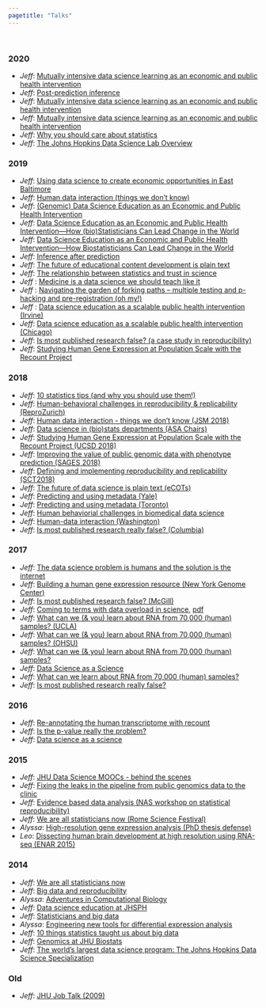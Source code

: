 ```yaml
---
pagetitle: "Talks"
---
```


<br> 

### 2020


* _Jeff_: [Mutually intensive data science learning as an economic and public health intervention](https://docs.google.com/presentation/d/1XT0GTYLdDxn59VRF8kbWtcbNwfiEWB3RHnrcgxbvI-E/edit?usp=sharing)
* _Jeff_: [Post-prediction inference](https://docs.google.com/presentation/d/1a85l3QOtnuO_1mjGnqEXnluk0jQXGuol_E0udQ9-fvk/edit?usp=sharing)
* _Jeff_: [Mutually intensive data science learning as an economic and public health intervention](https://docs.google.com/presentation/d/17e8r1ZpjHmLQq49JTEV5t-wR2j-8hnOpAoxuk1_-VzU/edit?usp=sharing)
* _Jeff_: [Mutually intensive data science learning as an economic and public health intervention ](https://docs.google.com/presentation/d/1siaFeo2ES6VKog3ksFF-5IUeuUbP4yUQUc0bK5JDnlQ/edit?usp=sharing)
* _Jeff_: [Why you should care about statistics](https://docs.google.com/presentation/d/1VdEM9RIBKE1lkd590q3RXB0cbghjfOWhLUtcxxnb9vM/edit?usp=sharing)
* _Jeff_: [The Johns Hopkins Data Science Lab Overview](https://docs.google.com/presentation/d/15hmde7rCTI6GKwydLchK4qgJws0uafbIoriRH_BvQfk/edit?usp=sharing)

### 2019

* _Jeff_: [Using data science to create economic opportunities in East Baltimore](https://docs.google.com/presentation/d/1ZMrlruXg5yZJPEdKVt5wyMwG89k2e8_maPuFhQwf5u0/edit?usp=sharing)
* _Jeff_: [Human data interaction (things we don't know)](https://docs.google.com/presentation/d/1_DdyJbITRwRI-iY2S6fL9EiPL28ViefHvh0lmyBh8hU/edit?usp=sharing)
* _Jeff_: [(Genomic) Data Science Education as an Economic and Public Health Intervention](https://docs.google.com/presentation/d/1nBzGsFYLaYRYfxS0bu53CjYw6Gd4lEoJACdrVW6oBjQ/edit?usp=sharing)
* _Jeff_: [Data Science Education as an Economic and Public Health Intervention—How (bio)Statisticians Can Lead Change in the World](https://docs.google.com/presentation/d/19EZ0cjULt8RKcEG1unsHL3bnV_zwzRq5Uyj9DLajQxM/edit?usp=sharing)
* _Jeff_: [Data Science Education as an Economic and Public Health Intervention—How Biostatisticians Can Lead Change in the World](https://docs.google.com/presentation/d/1MG_7HmZ1tTsepuka3NILxoAwkb3hD8_y4zA2tbWBMbU/edit?usp=sharing)
* _Jeff_: [Inference after prediction](https://docs.google.com/presentation/d/1KPwql_YeVXyUImd9ZL4w2IGUduaN6c4DEbVuLn5vif4/edit?usp=sharing)
* _Jeff_: [The future of educational content development is plain text](https://docs.google.com/presentation/d/16z5tJAJvW5bqheGr3UgfIdaugohWBuIIImif7n6x7kI/edit?usp=sharing)
* _Jeff_: [The relationship between statistics and trust in science](https://docs.google.com/presentation/d/1mWhuyCTFEJSzCqLQrRxgsdyi2h7NhIm8rSxDuOnAA5M/edit?usp=sharing)
* _Jeff_ : [Medicine is a data science we should teach like it](https://docs.google.com/presentation/d/1Rpq0AvLVBw3-sIko8GTTWr25UnD3joEqnT1WTZVmwXI/edit?usp=sharing)
* _Jeff_ : [Navigating the garden of forking paths -- multiple testing and p-hacking and pre-registration (oh my!)](https://docs.google.com/presentation/d/1HZLts6gBiTfBT09Zck7vlPAAb988gD_Ni45PCoBjUkQ/edit?usp=sharing)
* _Jeff_ : [Data science education as a scalable public health intervention (Irvine)](https://docs.google.com/presentation/d/1kaNinoJ5zIYp_WetfflXiJ3c52jvSEhUBjISHgZMAcE/edit?usp=sharing)
* _Jeff_: [Data science education as a scalable public health intervention (Chicago)](https://docs.google.com/presentation/d/1a4j7lHEDrLY8586Jk57VYrK8N43wfQlukCaVlEC9CTo/edit?usp=sharing)
* _Jeff_: [Is most published research false? (a case study in reproducibility)](https://docs.google.com/presentation/d/1c7sGP9tav6OSE50nFotc-HlS0SLlvVxK_Lcu3b_LDvA/edit?usp=sharing)
* _Jeff_: [Studying Human Gene Expression at Population Scale with the Recount Project](https://docs.google.com/presentation/d/1UdPYwoY4NaZkKdfFZfnOmDX2-W7qYb4pYZPwzFmbxRk/edit?usp=sharing)


### 2018

* _Jeff_: [10 statistics tips (and why you should use them!)](https://docs.google.com/presentation/d/1VZ_TnmyvC98lwTx5ukZm88y2dcg0S1uOIz5V8kwWSYI/edit?usp=sharing)
* _Jeff_: [Human-behavioral challenges in reproducibility & replicability (ReproZurich)](https://docs.google.com/presentation/d/1Z4knK4qz8zxMJvbk8melKkgq1qo38eqEJkJt5D37t0E/edit?usp=sharing)
* _Jeff_: [Human data interaction - things we don't know (JSM 2018)](https://docs.google.com/presentation/d/1oCbf8NHpJSQAe6LoeD--wV-KbKbdGawrLHYJqwzfj_M/edit?usp=sharing)
* _Jeff_: [Data science in (bio)stats departments (ASA Chairs)](https://docs.google.com/presentation/d/1Hayp7JQH7uy_X-GOq5vPoAR9Ver0xRJS5PrVqWb87u4/edit?usp=sharing)
* _Jeff_: [Studying Human Gene Expression at Population Scale with the Recount Project (UCSD 2018)](https://docs.google.com/presentation/d/1eixophYVMrNM479mDrCm24wRKiCNh0Xi2T6FhaNX1lQ/edit?usp=sharing)
* _Jeff_: [Improving the value of public genomic data with phenotype prediction (SAGES 2018)](https://docs.google.com/presentation/d/1iX1iNGvqqW2sWJd1a5BPEMCV1Z-cRd4Q_XIVSfWICoM/edit?usp=sharing)
* _Jeff_: [Defining and implementing reproducibility and replicability (SCT2018)](https://docs.google.com/presentation/d/1lLgk7BEo65xSHldRoaX26zao7I2cJcXKyZIJxtNq27o/edit?usp=sharing)
* _Jeff_: [The future of data science is plain text (eCOTs)](https://docs.google.com/presentation/d/13d_Pn3aOFjm0Rze9qo9K_8ZIwt4n9Hqv3yec-XAaRMI/edit?usp=sharing)
* _Jeff_: [Predicting and using metadata (Yale)](https://docs.google.com/presentation/d/1QKDIGUKrO8tZkR355_Bg5MGA4fUvr3AdICPlXXg8XoI/edit?usp=sharing)
* _Jeff_: [Predicting and using metadata (Toronto)](https://docs.google.com/presentation/d/1FgUZZU6pW91J7zH0OqrEgxfnV1Py_ZGL3ZKHfbOZskY/edit?usp=sharing)
* _Jeff_: [Human behaviorial challenges in biomedical data science](https://docs.google.com/presentation/d/1uFxTgBXe55OmU55V_uV-AawCH3eiIkHP_Y00Kzyj0jg/edit?usp=sharing)
* _Jeff_: [Human-data interaction (Washington)](https://docs.google.com/presentation/d/1nVAw7E-snu_bcCNhSlUuCP6eWYMxNBDJvsS_Ak4k0D0/edit?usp=sharing)
* _Jeff_: [Is most published research really false? (Columbia)](https://docs.google.com/presentation/d/1S9VXkcMLZZ405rMQOaIz1OyNw-43Kt5hER4wcUS1H6M/edit?usp=sharing)

### 2017


* _Jeff_: [The data science problem is humans and the solution is the internet](https://docs.google.com/presentation/d/1f2Kzwh0ObGo7TACIzCIa5GsI3UqF8Eez11RT3TdwypU/edit?usp=sharing)
* _Jeff_: [Building a human gene expression resource (New York Genome Center)](https://docs.google.com/presentation/d/1_fNKQAHe3_ALBVUyRIZ83sRIsdq9O6ygnPTyrRvRXQI/edit?usp=sharing)
* _Jeff_: [Is most published research false? (McGill)](https://docs.google.com/presentation/d/1hzdSDaPPSE9xUYZHhOVfQIRPPdwe0A9SdE7QDsK3bOA/edit?usp=sharing) 
* _Jeff_: [Coming to terms with data overload in science](https://docs.google.com/presentation/d/1diGUr8oHmJByBJy9eEvLBh3qIpUIjjy1P2TxasAWSHo/edit?usp=sharing), [pdf](https://github.com/jtleek/jtleek.github.io/files/1185814/jsm2017.pdf)
* _Jeff_: [What can we (& you) learn about RNA from 70,000 (human) samples? (UCLA)](https://docs.google.com/presentation/d/1OGOVApkE72TqCWV0aMOfiwLzzZWoH8ZCprOWs8Pz1R0/edit?usp=sharing)
* _Jeff_: [What can we (& you) learn about RNA from 70,000 (human) samples? (OHSU)](https://docs.google.com/presentation/d/1rAXyjdIvRBkRw93DinMUhfj9vs9yqfcEBctD4jO-Xgo/edit?usp=sharing)
* _Jeff_: [What can we (& you) learn about RNA from 70,000 (human) samples?](https://docs.google.com/presentation/d/1mjMF1yDGgLQW4JNgiKO7XBY7I7j2laTq1kGYo3Q1rYw/edit?usp=sharing)
* _Jeff_: [Data Science as a Science](https://docs.google.com/presentation/d/1qf4_78ArLmL6MWwchLm1HPMBft5jJfdEhpTk2UPecHo/edit?usp=sharing)
* _Jeff_: [What can we learn about RNA from 70,000 (human) samples?](https://docs.google.com/presentation/d/1GBdWeHU5HI6Fqy9NDe_6RL2oDl5HjJdsmCHSBlAk0m4/edit?usp=sharing)
* _Jeff_: [Is most published research really false?](https://docs.google.com/presentation/d/12SAKwzNs97DjcwTvIUi5husTf3EFlX_pfyxCKRjictE/edit?usp=sharing)

### 2016

* _Jeff_: [Re-annotating the human transcriptome with recount](https://docs.google.com/presentation/d/1XCLfuCD1A0ODczmg4oKK5E3n-dwh6ohHjCYSj_doqbU/edit?usp=sharing)
* _Jeff_: [Is the p-value really the problem?](https://docs.google.com/presentation/d/1nbaKvANCZkN8hbrd31R25WIfQszWFjGyiGeRaqHO1pI/edit?usp=sharing)
* _Jeff_: [Data science as a science](http://www.slideshare.net/jtleek/data-science-as-a-science)


### 2015

* _Jeff_: [JHU Data Science MOOCs - behind the scenes](http://www.slideshare.net/jtleek/jhu-data-science-moocs-behind-the-scenes)
* _Jeff_: [Fixing the leaks in the pipeline from public genomics data to the clinic](http://www.slideshare.net/jtleek/fixing-the-leaks-in-the-pipeline-from-public-genomics-data-to-the-clinic)
* _Jeff_: [Evidence based data analysis (NAS workshop on statistical reproducibility)](http://www.slideshare.net/jtleek/evidence-based-data-analysis)
* _Jeff_: [We are all statisticians now (Rome Science Festival)](http://www.slideshare.net/jtleek/leek-romesf2015)
* _Alyssa_: [High-resolution gene expression analysis (PhD thesis defense)](https://speakerdeck.com/alyssafrazee/high-resolution-gene-expression-analysis)
* _Leo_: [Dissecting human brain development at high resolution using RNA-seq (ENAR 2015)](http://www.slideshare.net/lcolladotor/dissecting-human-brain-development-at-high-resolution-using-rnaseq)


### 2014


* _Jeff_: [We are all statisticians now](https://speakerdeck.com/jtleek/we-are-all-statisticians-now)
* _Jeff_: [Big data and reproducibility](https://speakerdeck.com/jtleek/big-data-and-reproducibility/)
* _Alyssa_: [Adventures in Computational Biology](https://speakerdeck.com/alyssafrazee/adventures-in-computational-biology)
* _Jeff_: [Data science education at JHSPH](http://www.slideshare.net/jtleek/education-37613273)
* _Jeff_: [Statisticians and big data](http://www.slideshare.net/jtleek/big-data-and-statisticians)
* _Alyssa_: [Engineering new tools for differential expression analysis](https://speakerdeck.com/alyssafrazee/differential-expression-analysis-tools)
* _Jeff_: [10 things statistics taught us about big data](http://www.slideshare.net/jtleek/10-things-statistics-taught-us-about-big-data)
* _Jeff_: [Genomics at JHU Biostats](http://www.slideshare.net/jtleek/flash-talk-about-johns-hopkins-genomics)
* _Jeff_: [The world's largest data science program: The Johns Hopkins Data Science Specialization](http://www.slideshare.net/jtleek/the-largest-data-science-program-in-the-world-the-johns-hopkins-data-science-specialization)

### Old

* _Jeff_: [JHU Job Talk (2009)](http://www.slideshare.net/jtleek/jhu-feb2009)
